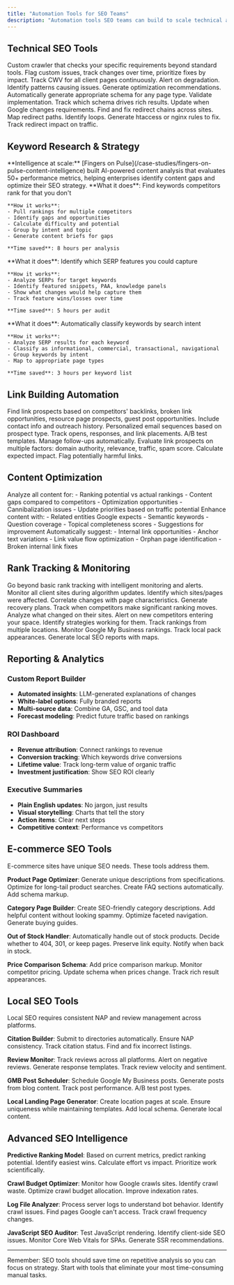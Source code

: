 ```yaml
---
title: "Automation Tools for SEO Teams"
description: "Automation tools SEO teams can build to scale technical audits and link building"
---
```


## Technical SEO Tools

<CardGroup cols={2}>
  <Card title="Automated Site Crawler" icon="spider">
    Custom crawler that checks your specific requirements beyond standard tools. Flag custom issues, track changes over time, prioritize fixes by impact.
  </Card>

  <Card title="Core Web Vitals Monitor" icon="gauge">
    Track CWV for all client pages continuously. Alert on degradation. Identify patterns causing issues. Generate optimization recommendations.
  </Card>

  <Card title="Schema Markup Generator" icon="code">
    Automatically generate appropriate schema for any page type. Validate implementation. Track which schema drives rich results. Update when Google changes requirements.
  </Card>

  <Card title="Redirect Chain Detector" icon="route">
    Find and fix redirect chains across sites. Map redirect paths. Identify loops. Generate htaccess or nginx rules to fix. Track redirect impact on traffic.
  </Card>
</CardGroup>

## Keyword Research & Strategy

<Note>
**Intelligence at scale:** [Fingers on Pulse](/case-studies/fingers-on-pulse-content-intelligence) built AI-powered content analysis that evaluates 50+ performance metrics, helping enterprises identify content gaps and optimize their SEO strategy.
</Note>

<AccordionGroup>
  <Accordion title="Competitor Keyword Gap Analyzer">
    **What it does**: Find keywords competitors rank for that you don't

    **How it works**:
    - Pull rankings for multiple competitors
    - Identify gaps and opportunities
    - Calculate difficulty and potential
    - Group by intent and topic
    - Generate content briefs for gaps

    **Time saved**: 8 hours per analysis
  </Accordion>

  <Accordion title="SERP Feature Opportunity Finder">
    **What it does**: Identify which SERP features you could capture

    **How it works**:
    - Analyze SERPs for target keywords
    - Identify featured snippets, PAA, knowledge panels
    - Show what changes would help capture them
    - Track feature wins/losses over time

    **Time saved**: 5 hours per audit
  </Accordion>

  <Accordion title="Search Intent Classifier">
    **What it does**: Automatically classify keywords by search intent

    **How it works**:
    - Analyze SERP results for each keyword
    - Classify as informational, commercial, transactional, navigational
    - Group keywords by intent
    - Map to appropriate page types

    **Time saved**: 3 hours per keyword list
  </Accordion>
</AccordionGroup>

## Link Building Automation

<Tabs>
  <Tab title="Prospect Finder">
    Find link prospects based on competitors' backlinks, broken link opportunities, resource page prospects, guest post opportunities. Include contact info and outreach history.
  </Tab>

  <Tab title="Outreach Automation">
    Personalized email sequences based on prospect type. Track opens, responses, and link placements. A/B test templates. Manage follow-ups automatically.
  </Tab>

  <Tab title="Link Quality Scorer">
    Evaluate link prospects on multiple factors: domain authority, relevance, traffic, spam score. Calculate expected impact. Flag potentially harmful links.
  </Tab>
</Tabs>

## Content Optimization

<Steps>
  <Step title="Content Audit Tool">
    Analyze all content for:
    - Ranking potential vs actual rankings
    - Content gaps compared to competitors
    - Optimization opportunities
    - Cannibalization issues
    - Update priorities based on traffic potential
  </Step>

  <Step title="Entity & NLP Optimizer">
    Enhance content with:
    - Related entities Google expects
    - Semantic keywords
    - Question coverage
    - Topical completeness scores
    - Suggestions for improvement
  </Step>

  <Step title="Internal Linking Optimizer">
    Automatically suggest:
    - Internal link opportunities
    - Anchor text variations
    - Link value flow optimization
    - Orphan page identification
    - Broken internal link fixes
  </Step>
</Steps>

## Rank Tracking & Monitoring

<Info>
Go beyond basic rank tracking with intelligent monitoring and alerts.
</Info>

<Card title="Algorithm Update Impact Tracker">
  Monitor all client sites during algorithm updates. Identify which sites/pages were affected. Correlate changes with page characteristics. Generate recovery plans.
</Card>

<Card title="Competitor Movement Monitor">
  Track when competitors make significant ranking moves. Analyze what changed on their sites. Alert on new competitors entering your space. Identify strategies working for them.
</Card>

<Card title="Local Rank Tracker">
  Track rankings from multiple locations. Monitor Google My Business rankings. Track local pack appearances. Generate local SEO reports with maps.
</Card>

## Reporting & Analytics

### Custom Report Builder
- **Automated insights**: LLM-generated explanations of changes
- **White-label options**: Fully branded reports
- **Multi-source data**: Combine GA, GSC, and tool data
- **Forecast modeling**: Predict future traffic based on rankings

### ROI Dashboard
- **Revenue attribution**: Connect rankings to revenue
- **Conversion tracking**: Which keywords drive conversions
- **Lifetime value**: Track long-term value of organic traffic
- **Investment justification**: Show SEO ROI clearly

### Executive Summaries
- **Plain English updates**: No jargon, just results
- **Visual storytelling**: Charts that tell the story
- **Action items**: Clear next steps
- **Competitive context**: Performance vs competitors

## E-commerce SEO Tools

<Tip>
E-commerce sites have unique SEO needs. These tools address them.
</Tip>

**Product Page Optimizer**: Generate unique descriptions from specifications. Optimize for long-tail product searches. Create FAQ sections automatically. Add schema markup.

**Category Page Builder**: Create SEO-friendly category descriptions. Add helpful content without looking spammy. Optimize faceted navigation. Generate buying guides.

**Out of Stock Handler**: Automatically handle out of stock products. Decide whether to 404, 301, or keep pages. Preserve link equity. Notify when back in stock.

**Price Comparison Schema**: Add price comparison markup. Monitor competitor pricing. Update schema when prices change. Track rich result appearances.

## Local SEO Tools

<Note>
Local SEO requires consistent NAP and review management across platforms.
</Note>

**Citation Builder**: Submit to directories automatically. Ensure NAP consistency. Track citation status. Find and fix incorrect listings.

**Review Monitor**: Track reviews across all platforms. Alert on negative reviews. Generate response templates. Track review velocity and sentiment.

**GMB Post Scheduler**: Schedule Google My Business posts. Generate posts from blog content. Track post performance. A/B test post types.

**Local Landing Page Generator**: Create location pages at scale. Ensure uniqueness while maintaining templates. Add local schema. Generate local content.

## Advanced SEO Intelligence

**Predictive Ranking Model**: Based on current metrics, predict ranking potential. Identify easiest wins. Calculate effort vs impact. Prioritize work scientifically.

**Crawl Budget Optimizer**: Monitor how Google crawls sites. Identify crawl waste. Optimize crawl budget allocation. Improve indexation rates.

**Log File Analyzer**: Process server logs to understand bot behavior. Identify crawl issues. Find pages Google can't access. Track crawl frequency changes.

**JavaScript SEO Auditor**: Test JavaScript rendering. Identify client-side SEO issues. Monitor Core Web Vitals for SPAs. Generate SSR recommendations.

---

Remember: SEO tools should save time on repetitive analysis so you can focus on strategy. Start with tools that eliminate your most time-consuming manual tasks.